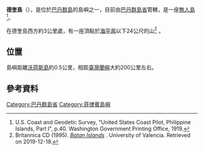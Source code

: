 {{Infobox islands
| name             = 德奎島
| native name      = Dequey
| native name link = 
| sobriquet        = 
| image name       = 
| image caption    = 
| image size       = 
| image alt        =
| locator map      = 
| locator map size = 
| map_custom       = no
| location         = [[沃荷斯島|沃荷斯島]]西北方
| coordinates      = {{coord|20.3333|N|121.7833|E|region:PH_type:isle}}
| archipelago      = [[巴丹群島|巴丹群島]]
| total islands    = 
| major islands    = 
| area             = 
| area_km2         = 
| area_sqmi        =
| rank             = 
| length           =
| length_km        = 
| length_mi        =
| width            = 
| width_km         = 
| width_mi         =
| coastline        =
| coastline_km     =
| coastline_mi     =
| highest mount    =
| elevation        = 
| elevation_m      = 
| elevation_ft     =
| Country heading  =
| country          = {{Flag|Philippines}}
| demonym          =
| population       = 0
| population as of = 
| density_km2      =
| ethnic groups    = 
| website          = 
| additional info  =
}}
'''德奎島'''（{{lang-en|Dequey Island}}），是位於[[巴丹群島|巴丹群島]]的島嶼之一，目前由[[巴丹群島省|巴丹群島省]]管轄，是一座[[無人島|無人島]]<ref>U.S. Coast and Geodetic Survey, "United States Coast Pilot, Philippine Islands, Part I", p.40. Washington Government Printing Office, 1919.</ref>。

在德奎島西方約3公里處，有一座頂點於[[海平面|海平面]]以下24公尺的山<ref>Britannica CD (1995). ''[http://www.uv.es/EBRIT/micro/micro_55_74.html Batan Islands] {{webarchive|url=https://web.archive.org/web/20111107065629/http://www.uv.es/EBRIT/micro/micro_55_74.html |date=2011-11-07 }}''. University of Valencia. Retrieved on 2019-12-18.</ref>
。 

== 位置 ==
島嶼距離[[沃荷斯島|沃荷斯島]]約0.5公里，相距[[臺灣|臺灣]][[蘭嶼|蘭嶼]]大約200公里左右。

== 參考資料 ==
{{reflist}}

{{coord|20.3333|N|121.7833|E|region:PH_type:isle|display=title}}

[[Category:巴丹群島省|Category:巴丹群島省]]
[[Category:菲律賓島嶼|Category:菲律賓島嶼]]

{{Philippines-geo-stub}}
